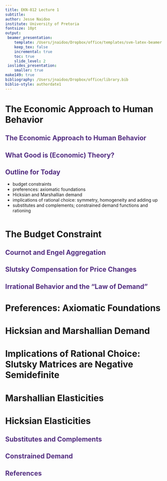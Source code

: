 ```yaml
---
title: EKN-812 Lecture 1
subtitle:
author: Jesse Naidoo
institute: University of Pretoria
fontsize: 10pt
output:
 beamer_presentation:
    template: /Users/jnaidoo/Dropbox/office/templates/svm-latex-beamer.tex
    keep_tex: false
    incremental: true
    toc: true
    slide_level: 2
 ioslides_presentation:
    smaller: true
make149: true
bibliography: /Users/jnaidoo/Dropbox/office/library.bib
biblio-style: authordate1
---
```


<style>
slides > slide.backdrop {
  background: white;
  border-bottom: 0px;
  box-shadow: 0 0 0;
}


slides > slide {
  font-family: 'Open Sans', Helvetica, Arial, sans-serif;
  border-bottom: 3px solid  #F66733;
  box-shadow:  0 3px 0 #522D80;

}

.title-slide hgroup h1 {
  color: #522D80;
}



h2 {

  color: #522D80;
}

slides > slide.dark {
  background: #522D80 !important;
  border-bottom: 0;
  box-shadow: 0 0 0;
}

.segue h2 {
  color: white;
}

slides > slide.title-slide {
  border-bottom: 0;
  box-shadow: 0 0 0;
}

ol, ul {

padding-bottom: 10px;

}

</style>



# The Economic Approach to Human Behavior

## The Economic Approach to Human Behavior

## What Good is (Economic) Theory?

## Outline for Today

- budget constraints
- preferences: axiomatic foundations
- Hicksian and Marshallian demand
- implications of rational choice: symmetry, homogeneity and adding up
- substitutes and complements; constrained demand functions and rationing

# The Budget Constraint

## Cournot and Engel Aggregation

## Slutsky Compensation for Price Changes

## Irrational Behavior and the "Law of Demand"

# Preferences: Axiomatic Foundations

# Hicksian and Marshallian Demand

# Implications of Rational Choice: Slutsky Matrices are Negative Semidefinite

# Marshallian Elasticities

# Hicksian Elasticities

## Substitutes and Complements

## Constrained Demand

## References
